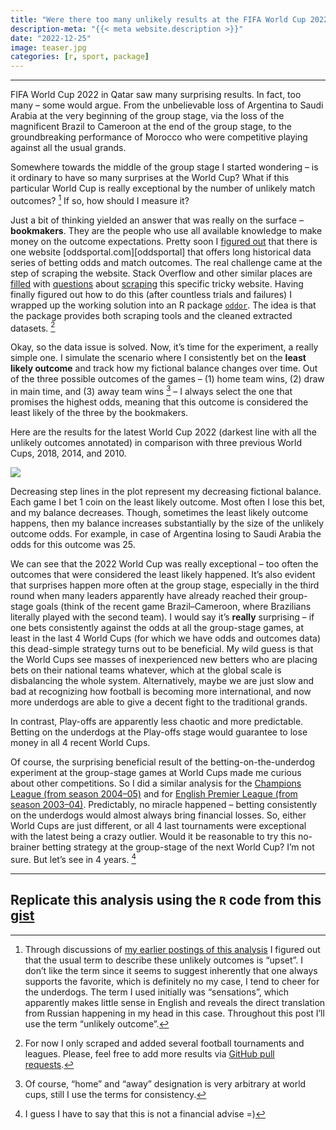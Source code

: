```yaml
---
title: "Were there too many unlikely results at the FIFA World Cup 2022 in Qatar?"
description-meta: "{{< meta website.description >}}"
date: "2022-12-25"
image: teaser.jpg
categories: [r, sport, package]
---
```


***


FIFA World Cup 2022 in Qatar saw many surprising results. In fact, too many -- some would argue. From the unbelievable loss of Argentina to Saudi Arabia at the very beginning of the group stage, via the loss of the magnificent Brazil to Cameroon at the end of the group stage, to the groundbreaking performance of Morocco who were competitive playing against all the usual grands.  

Somewhere towards the middle of the group stage I started wondering -- is it ordinary to have so many surprises at the World Cup? What if this particular World Cup is really exceptional by the number of unlikely match outcomes? [^1] If so, how should I measure it? 

Just a bit of thinking yielded an answer that was really on the surface -- **bookmakers**. They are the people who use all available knowledge to make money on the outcome expectations. Pretty soon I [figured out][so-data] that there is one website [oddsportal.com][oddsportal] that offers long historical data series of betting odds and match outcomes. The real challenge came at the step of scraping the website. Stack Overflow and other similar places are [filled][q1] with [questions][q2] about [scraping][q3] this specific tricky website. Having finally figured out how to do this (after countless trials and failures) I wrapped up the working solution into an R package [`oddor`][odd]. The idea is that the package provides both scraping tools and the cleaned extracted datasets. [^2] 

Okay, so the data issue is solved. Now, it's time for the experiment, a really simple one. I simulate the scenario where I consistently bet on the **least likely outcome** and track how my fictional balance changes over time. Out of the three possible outcomes of the games -- (1) home team wins, (2) draw in main time, and (3) away team wins [^3] -- I always select the one that promises the highest odds, meaning that this outcome is considered the least likely of the three by the bookmakers. 

Here are the results for the latest World Cup 2022 (darkest line with all the unlikely outcomes annotated) in comparison with three previous World Cups, 2018, 2014, and 2010. 

![](world-cup-odds-since-2010.png){.preview-image}

Decreasing step lines in the plot represent my decreasing fictional balance. Each game I bet 1 coin on the least likely outcome. Most often I lose this bet, and my balance decreases. Though, sometimes the least likely outcome happens, then my balance increases substantially by the size of the unlikely outcome odds. For example, in case of Argentina losing to Saudi Arabia the odds for this outcome was 25.

We can see that the 2022 World Cup was really exceptional -- too often the outcomes that were considered the least likely happened. It's also evident that surprises happen more often at the group stage, especially in the third round when many leaders apparently have already reached their group-stage goals (think of the recent game Brazil--Cameroon, where Brazilians literally played with the second team). I would say it's **really** surprising -- if one bets consistently against the odds at all the group-stage games, at least in the last 4 World Cups (for which we have odds and outcomes data) this dead-simple strategy turns out to be beneficial. My wild guess is that the World Cups see masses of inexperienced new betters who are placing bets on their national teams whatever, which at the global scale is disbalancing the whole system. Alternatively, maybe we are just slow and bad at recognizing how football is becoming more international, and now more underdogs are able to give a decent fight to the traditional grands. 

In contrast, Play-offs are apparently less chaotic and more predictable. Betting on the underdogs at the Play-offs stage would guarantee to lose money in all 4 recent World Cups. 

Of course, the surprising beneficial result of the betting-on-the-underdog experiment at the group-stage games at World Cups made me curious about other competitions. So I did a similar analysis for the [Champions League (from season 2004--05)][cl] and for [English Premier League (from season 2003--04)][epl]. Predictably, no miracle happened -- betting consistently on the underdogs would almost always bring financial losses. So, either World Cups are just different, or all 4 last tournaments were exceptional with the latest being a crazy outlier. Would it be reasonable to try this no-brainer betting strategy at the group-stage of the next World Cup? I'm not sure. But let's see in 4 years. [^4]


***

::: {.callout-tip}
# Replicate this analysis using the `R` code from this [gist][gist]
:::


[^1]: Through discussions of [my earlier postings of this analysis][red1] I figured out that the usual term to describe these unlikely outcomes is "upset". I don't like the term since it seems to suggest inherently that one always supports the favorite, which is definitely no my case, I tend to cheer for the underdogs. The term I used initially was "sensations", which apparently makes little sense in English and reveals the direct translation from Russian happening in my head in this case. Throughout this post I'll use the term "unlikely outcome". 
[^2]: For now I only scraped and added several football tournaments and leagues. Please, feel free to add more results via [GitHub pull requests][gh-pr].
[^3]: Of course, "home" and "away" designation is very arbitrary at world cups, still I use the terms for consistency.  
[^4]: I guess I have to say that this is not a financial advise =)

[so-data]: https://opendata.stackexchange.com/a/9010/7044
[oddsportal.com]: https://oddsportal.com
[q1]: https://stackoverflow.com/q/34785764
[q2]: https://stackoverflow.com/q/23417638
[q3]: https://stackoverflow.com/q/56984218
[red1]: https://www.reddit.com/r/dataisbeautiful/comments/zcm4r0
[odd]: https://github.com/ikashnitsky/oddor
[gh-pr]: https://github.com/ikashnitsky/oddor/pulls
[cl]: https://www.reddit.com/r/dataisbeautiful/comments/zim8d6
[epl]: https://www.reddit.com/r/dataisbeautiful/comments/ziojgj
[gist]: https://gist.github.com/ikashnitsky/e7b391c03f9f5b98d589b2388d16089f
